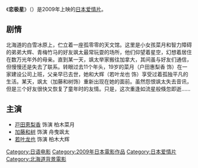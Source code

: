 {{Unreferenced|time=2020-12-16T11:30:42+00:00}}
{{电影信息框
| 片名     = 恋极星
| 电影原名 = {{lang|ja|恋極星}}
| 图像     = Koikyokusei.jpg
| 图像说明 = 海报
| 导演     = [[森艾美|森艾美]] 
| 监制     = 
| 制片     = 
| 编剧     = [[横田理惠|横田理惠]]<br>[[三谷麻绩|三谷麻绩]]
| 原著     = 
| 主演     = [[戸田恵梨香|戸田恵梨香]]<br>[[加藤和树|加藤和树]]<br>[[若叶龙也|若叶龙也]]<br>[[木村绿子|木村绿子]]<br>[[吹越满|吹越满]]<br>熊谷真实
| 配乐     = 小西香叶<br>近藤由纪夫
| 摄影     = 小松原茂
| 剪辑     = 松竹利郎
| 制片商   = 
| 发行商   = 
| 上映日期 = {{Film date|2009|3|14|日本}}
| 片长     = 103分钟
| 产地     = {{JPN}}
| 语言     = 日语
| 预算     = 
| 票房     = 
| 前集     = 
| 续集     = 
}}
《'''恋极星'''》（{{lang-ja|恋極星}}）是2009年上映的[[日本|日本]][[爱情片|爱情片]]。

== 剧情 ==
北海道的白雪冰原上，伫立着一座孤零零的天文馆。这里是小女孩菜月和智力障碍的弟弟大辉、青梅竹马的好友飒太最常玩耍的场所，他们仰望着星空，幻想着居住在数万光年外的母亲。直到某一天，飒太举家搬往加拿大，其间虽与好友们通信，但慢慢还是失去了联系。转眼过去11个年头，19岁的菜月（户田惠梨香 饰）在一家建设公司上班，父亲早已去世，她和大辉（若叶龙也 饰）享受过着孤独平凡的生活。某天，飒太（加藤和树饰）重新出现在她的面前。虽然怨恨飒太失去音讯，但是三个好友很快又恢复了童年时的友情。只是，这次重逢如流星般倏忽即逝……

== 主演 ==
*[[戸田恵梨香|戸田恵梨香]] 饰演 柏木菜月 
*[[加藤和树|加藤和树]] 饰演 舟曳飒太 
*[[若叶龙也|若叶龙也]] 饰演 柏木大辉 

{{DEFAULTSORT:Lian恋极星}}
[[Category:日语电影|Category:日语电影]]
[[Category:2009年日本電影作品|Category:2009年日本電影作品]]
[[Category:日本爱情片|Category:日本爱情片]]
[[Category:北海道背景電影|Category:北海道背景電影]]